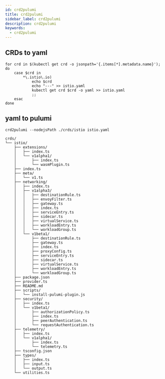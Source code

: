 ```yaml
---
id: crd2pulumi
title: crd2pulumi
sidebar_label: crd2pulumi
description: crd2pulumi
keywords:
  - crd2pulumi
---
```


## CRDs to yaml

```shell
for crd in $(kubectl get crd -o jsonpath='{.items[*].metadata.name}'); do
    case $crd in
        *\.istio\.io)
            echo $crd
            echo "---" >> istio.yaml
            kubectl get crd $crd -o yaml >> istio.yaml
            ;;
    esac
done
```

## yaml to pulumi

```shell
crd2pulumi --nodejsPath ./crds/istio istio.yaml
```

```shell
crds/
└── istio/
    ├── extensions/
    │   ├── index.ts
    │   └── v1alpha1/
    │       ├── index.ts
    │       └── wasmPlugin.ts
    ├── index.ts
    ├── meta/
    │   └── v1.ts
    ├── networking/
    │   ├── index.ts
    │   ├── v1alpha3/
    │   │   ├── destinationRule.ts
    │   │   ├── envoyFilter.ts
    │   │   ├── gateway.ts
    │   │   ├── index.ts
    │   │   ├── serviceEntry.ts
    │   │   ├── sidecar.ts
    │   │   ├── virtualService.ts
    │   │   ├── workloadEntry.ts
    │   │   └── workloadGroup.ts
    │   └── v1beta1/
    │       ├── destinationRule.ts
    │       ├── gateway.ts
    │       ├── index.ts
    │       ├── proxyConfig.ts
    │       ├── serviceEntry.ts
    │       ├── sidecar.ts
    │       ├── virtualService.ts
    │       ├── workloadEntry.ts
    │       └── workloadGroup.ts
    ├── package.json
    ├── provider.ts
    ├── README.md
    ├── scripts/
    │   └── install-pulumi-plugin.js
    ├── security/
    │   ├── index.ts
    │   └── v1beta1/
    │       ├── authorizationPolicy.ts
    │       ├── index.ts
    │       ├── peerAuthentication.ts
    │       └── requestAuthentication.ts
    ├── telemetry/
    │   ├── index.ts
    │   └── v1alpha1/
    │       ├── index.ts
    │       └── telemetry.ts
    ├── tsconfig.json
    ├── types/
    │   ├── index.ts
    │   ├── input.ts
    │   └── output.ts
    └── utilities.ts
```
